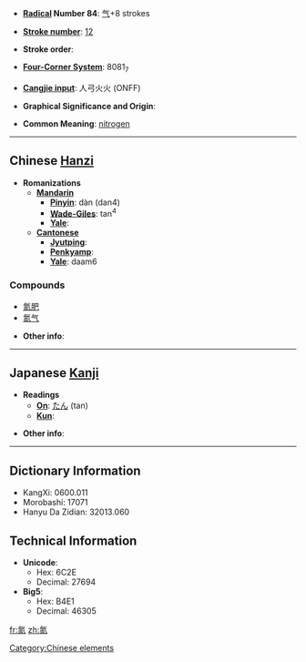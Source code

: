 * '''[[Wiktionary:Chinese radical index| Radical]] Number 84''': [[Wiktionary:Chinese radical index 气|气]]+8 strokes

* '''[[Wiktionary:Chinese total strokes index|Stroke number]]''': [[Wiktionary:Chinese total strokes index 12|12]]

* '''Stroke order''': 

* '''[[Wiktionary:Chinese four corner index|Four-Corner System]]''': 8081<sub>7</sub>

* '''[[Wiktionary:Chinese Cangjie index|Cangjie input]]''': 人弓火火 (ONFF)

* '''Graphical Significance and Origin''': 

* '''Common Meaning''': [[nitrogen]]

----

== Chinese [[Hanzi]] ==

* '''Romanizations'''
** '''[[Mandarin]]'''
*** '''[[Pinyin]]''': dàn (dan4)
*** '''[[Wade-Giles]]''': tan<sup>4</sup>
*** '''[[Yale]]''': 
** '''[[Cantonese]]'''
*** '''[[Jyutping]]''':
*** '''[[Penkyamp]]''': 
*** '''[[Yale]]''': daam6

===Compounds===
*[[氮肥]]
*[[氮气]]

* '''Other info''': 

[[Category:Chinese elements]]

----

== Japanese [[Kanji]] ==

* '''Readings'''
** '''[[On]]''': [[たん]] (tan)
** '''[[Kun]]''': 

* '''Other info''':  

----

== Dictionary Information ==

* KangXi: 0600.011
* Morobashi: 17071
* Hanyu Da Zidian: 32013.060

== Technical Information ==

* '''Unicode''':
** Hex: 6C2E
** Decimal: 27694
* '''Big5''':
** Hex: B4E1
** Decimal: 46305

[[fr:氮]]
[[zh:氮]]